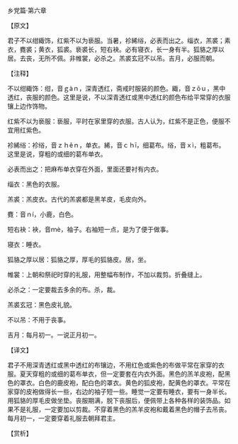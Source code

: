 

乡党篇·第六章

【原文】

君子不以绀緅饰，红紫不以为亵服。当暑，袗絺绤，必表而出之。缁衣，羔裘；素衣，麑裘；黄衣，狐裘。亵裘长，短右袂。必有寝衣，长一身有半。狐貉之厚以居。去丧，无所不佩。非帷裳，必杀之。羔裘玄冠不以吊。吉月，必服而朝。

【注释】

不以绀緅饰：绀，音ｇàｎ，深青透红，斋戒时服装的颜色。緅，音ｚōｕ，黑中透红，丧服的颜色。这里是说，不以深青透红或黑中透红的颜色布给平常穿的衣服镶上边作饰物。

红紫不以为亵服：亵服，平时在家里穿的衣服。古人认为，红紫不是正色，便服不宜用红紫色。

袗絺绤：袗绤，音ｚｈěｎ，单衣。絺，音ｃｈī，细葛布。绤，音ｘì，粗葛布。这里是说，穿粗的或细的葛布单衣。

必表而出之：把麻布单衣穿在外面，里面还要衬有内衣。

缁衣：黑色的衣服。

羔裘：羔皮衣。古代的羔裘都是黑羊皮，毛皮向外。

麑：音ｎí，小鹿，白色。

短右袂：袂，音ｍè，袖子。右袖短一点，是为了便于做事。

寝衣：睡衣。

狐貉之厚以居：狐貉之厚，厚毛的狐貉皮。居，坐。

帷裳：上朝和祭祀时穿的礼服，用整幅布制作，不加以裁剪。折叠缝上。

必杀之：一定要裁去多余的布。杀，裁。

羔裘玄冠：黑色皮礼貌。

不以吊：不用于丧事。

吉月：每月初一。一说正月初一。

【译文】

君子不用深青透红或黑中透红的布镶边，不用红色或紫色的布做平常在家穿的衣服。夏天穿粗的或细的葛布单衣，但一定要套在内衣外面。黑色的羔羊皮袍，配黑色的罩衣。白色的鹿皮袍，配白色的罩衣。黄色的狐皮袍，配黄色的罩衣。平常在家穿的皮袍做得长一些，右边的袖子短一些。睡觉一定要有睡衣，要有一身半长。用狐貉的厚毛皮做坐垫。丧服期满，脱下丧服后，便佩带上各种各样的装饰品。如果不是礼服，一定要加以剪裁。不穿着黑色的羔羊皮袍和戴着黑色的帽子去吊丧。每月初一，一定要穿着礼服去朝拜君主。

【赏析】

